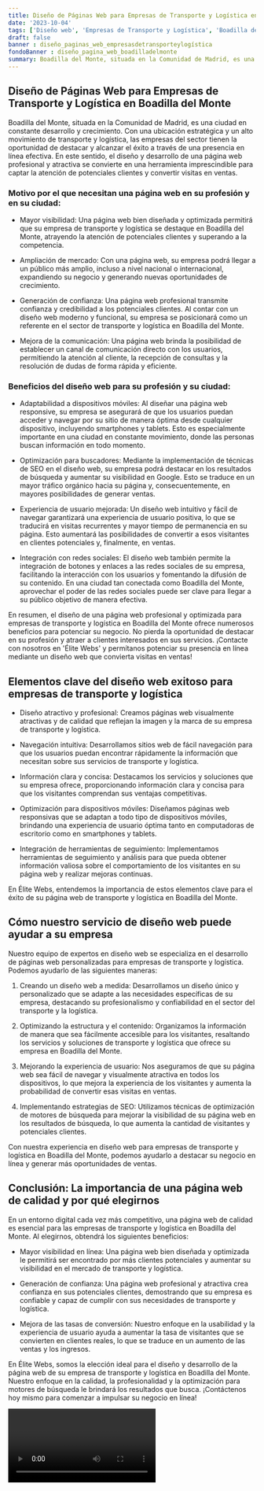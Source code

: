 ```yaml
---
title: Diseño de Páginas Web para Empresas de Transporte y Logística en Boadilla del Monte
date: '2023-10-04'
tags: ['Diseño web', 'Empresas de Transporte y Logística', 'Boadilla del Monte']
draft: false
banner : diseño_paginas_web_empresasdetransporteylogística
fondoBanner : diseño_pagina_web_boadilladelmonte
summary: Boadilla del Monte, situada en la Comunidad de Madrid, es una ciudad en constante desarrollo y crecimiento. Con una ubicación estratégica y un alto movimiento de transporte y logística, las empresas del sector tienen la oportunidad de destacar y alcanzar el éxito a través de una presencia en línea efectiva. En este sentido, el diseño y desarrollo de una página web profesional y atractiva se convierte en una herramienta imprescindible para captar la atención de potenciales clientes y convertir visitas en ventas.
---
```


## Diseño de Páginas Web para Empresas de Transporte y Logística en Boadilla del Monte

Boadilla del Monte, situada en la Comunidad de Madrid, es una ciudad en constante desarrollo y crecimiento. Con una ubicación estratégica y un alto movimiento de transporte y logística, las empresas del sector tienen la oportunidad de destacar y alcanzar el éxito a través de una presencia en línea efectiva. En este sentido, el diseño y desarrollo de una página web profesional y atractiva se convierte en una herramienta imprescindible para captar la atención de potenciales clientes y convertir visitas en ventas.

### Motivo por el que necesitan una página web en su profesión y en su ciudad:

- Mayor visibilidad: Una página web bien diseñada y optimizada permitirá que su empresa de transporte y logística se destaque en Boadilla del Monte, atrayendo la atención de potenciales clientes y superando a la competencia.

- Ampliación de mercado: Con una página web, su empresa podrá llegar a un público más amplio, incluso a nivel nacional o internacional, expandiendo su negocio y generando nuevas oportunidades de crecimiento.

- Generación de confianza: Una página web profesional transmite confianza y credibilidad a los potenciales clientes. Al contar con un diseño web moderno y funcional, su empresa se posicionará como un referente en el sector de transporte y logística en Boadilla del Monte.

- Mejora de la comunicación: Una página web brinda la posibilidad de establecer un canal de comunicación directo con los usuarios, permitiendo la atención al cliente, la recepción de consultas y la resolución de dudas de forma rápida y eficiente.

### Beneficios del diseño web para su profesión y su ciudad:

- Adaptabilidad a dispositivos móviles: Al diseñar una página web responsive, su empresa se asegurará de que los usuarios puedan acceder y navegar por su sitio de manera óptima desde cualquier dispositivo, incluyendo smartphones y tablets. Esto es especialmente importante en una ciudad en constante movimiento, donde las personas buscan información en todo momento.

- Optimización para buscadores: Mediante la implementación de técnicas de SEO en el diseño web, su empresa podrá destacar en los resultados de búsqueda y aumentar su visibilidad en Google. Esto se traduce en un mayor tráfico orgánico hacia su página y, consecuentemente, en mayores posibilidades de generar ventas.

- Experiencia de usuario mejorada: Un diseño web intuitivo y fácil de navegar garantizará una experiencia de usuario positiva, lo que se traducirá en visitas recurrentes y mayor tiempo de permanencia en su página. Esto aumentará las posibilidades de convertir a esos visitantes en clientes potenciales y, finalmente, en ventas.

- Integración con redes sociales: El diseño web también permite la integración de botones y enlaces a las redes sociales de su empresa, facilitando la interacción con los usuarios y fomentando la difusión de su contenido. En una ciudad tan conectada como Boadilla del Monte, aprovechar el poder de las redes sociales puede ser clave para llegar a su público objetivo de manera efectiva.

En resumen, el diseño de una página web profesional y optimizada para empresas de transporte y logística en Boadilla del Monte ofrece numerosos beneficios para potenciar su negocio. No pierda la oportunidad de destacar en su profesión y atraer a clientes interesados en sus servicios. ¡Contacte con nosotros en 'Élite Webs' y permítanos potenciar su presencia en línea mediante un diseño web que convierta visitas en ventas!

<GifSeo />

<Cta />

## Elementos clave del diseño web exitoso para empresas de transporte y logística

- Diseño atractivo y profesional: Creamos páginas web visualmente atractivas y de calidad que reflejan la imagen y la marca de su empresa de transporte y logística.

- Navegación intuitiva: Desarrollamos sitios web de fácil navegación para que los usuarios puedan encontrar rápidamente la información que necesitan sobre sus servicios de transporte y logística.

- Información clara y concisa: Destacamos los servicios y soluciones que su empresa ofrece, proporcionando información clara y concisa para que los visitantes comprendan sus ventajas competitivas.

- Optimización para dispositivos móviles: Diseñamos páginas web responsivas que se adaptan a todo tipo de dispositivos móviles, brindando una experiencia de usuario óptima tanto en computadoras de escritorio como en smartphones y tablets.

- Integración de herramientas de seguimiento: Implementamos herramientas de seguimiento y análisis para que pueda obtener información valiosa sobre el comportamiento de los visitantes en su página web y realizar mejoras continuas.

En Élite Webs, entendemos la importancia de estos elementos clave para el éxito de su página web de transporte y logística en Boadilla del Monte.

## Cómo nuestro servicio de diseño web puede ayudar a su empresa

Nuestro equipo de expertos en diseño web se especializa en el desarrollo de páginas web personalizadas para empresas de transporte y logística. Podemos ayudarlo de las siguientes maneras:

1. Creando un diseño web a medida: Desarrollamos un diseño único y personalizado que se adapte a las necesidades específicas de su empresa, destacando su profesionalismo y confiabilidad en el sector del transporte y la logística.

2. Optimizando la estructura y el contenido: Organizamos la información de manera que sea fácilmente accesible para los visitantes, resaltando los servicios y soluciones de transporte y logística que ofrece su empresa en Boadilla del Monte.

3. Mejorando la experiencia de usuario: Nos aseguramos de que su página web sea fácil de navegar y visualmente atractiva en todos los dispositivos, lo que mejora la experiencia de los visitantes y aumenta la probabilidad de convertir esas visitas en ventas.

4. Implementando estrategias de SEO: Utilizamos técnicas de optimización de motores de búsqueda para mejorar la visibilidad de su página web en los resultados de búsqueda, lo que aumenta la cantidad de visitantes y potenciales clientes.

Con nuestra experiencia en diseño web para empresas de transporte y logística en Boadilla del Monte, podemos ayudarlo a destacar su negocio en línea y generar más oportunidades de ventas.

## Conclusión: La importancia de una página web de calidad y por qué elegirnos

En un entorno digital cada vez más competitivo, una página web de calidad es esencial para las empresas de transporte y logística en Boadilla del Monte. Al elegirnos, obtendrá los siguientes beneficios:

- Mayor visibilidad en línea: Una página web bien diseñada y optimizada le permitirá ser encontrado por más clientes potenciales y aumentar su visibilidad en el mercado de transporte y logística.

- Generación de confianza: Una página web profesional y atractiva crea confianza en sus potenciales clientes, demostrando que su empresa es confiable y capaz de cumplir con sus necesidades de transporte y logística.

- Mejora de las tasas de conversión: Nuestro enfoque en la usabilidad y la experiencia de usuario ayuda a aumentar la tasa de visitantes que se convierten en clientes reales, lo que se traduce en un aumento de las ventas y los ingresos.

En Élite Webs, somos la elección ideal para el diseño y desarrollo de la página web de su empresa de transporte y logística en Boadilla del Monte. Nuestro enfoque en la calidad, la profesionalidad y la optimización para motores de búsqueda le brindará los resultados que busca. ¡Contáctenos hoy mismo para comenzar a impulsar su negocio en línea!

<Video />

<CtaBot job='Empresas de Transporte y Logística' city='Boadilla del Monte'/>

<Gmaps query='Boadilla del Monte+españa+maps' />